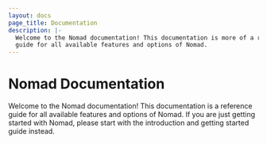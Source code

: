 ```yaml
---
layout: docs
page_title: Documentation
description: |-
  Welcome to the Nomad documentation! This documentation is more of a reference
  guide for all available features and options of Nomad.
---
```


# Nomad Documentation

Welcome to the Nomad documentation! This documentation is a reference guide for
all available features and options of Nomad. If you are just getting
started with Nomad, please start with the
introduction and getting started guide instead.
